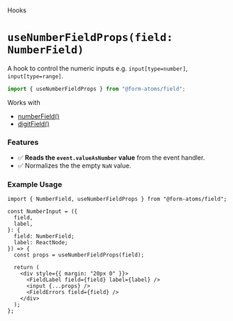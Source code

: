 
<Meta title="hooks/useNumberFieldProps" />

<hgroup>

<p class="category">Hooks</p>

# `useNumberFieldProps(field: NumberField)`

A hook to control the numeric inputs e.g. `input[type=number]`, `input[type=range]`.

</hgroup>

```ts
import { useNumberFieldProps } from "@form-atoms/field";
```

Works with

- [numberField()](?path=/docs/fields-numberField--docs)
- [digitField()](?path=/docs/fields-digitfield--docs)

### Features

- ✅ **Reads the `event.valueAsNumber` value** from the event handler.
- ✅ Normalizes the the empty `NaN` value.

### Example Usage

```tsx
import { NumberField, useNumberFieldProps } from "@form-atoms/field";

const NumberInput = ({
  field,
  label,
}: {
  field: NumberField;
  label: ReactNode;
}) => {
  const props = useNumberFieldProps(field);

  return (
    <div style={{ margin: "20px 0" }}>
      <FieldLabel field={field} label={label} />
      <input {...props} />
      <FieldErrors field={field} />
    </div>
  );
};
```

